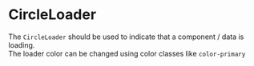 
# CircleLoader

The `CircleLoader` should be used to indicate that a component / data is loading.<br />
The loader color can be changed using color classes like `color-primary`

<Canvas withSource="open">
    <Story id="components-circleloader--basic" />
</Canvas>

<div class="hidden">
    <Primary />
</div>

<ArgsTable story={PRIMARY_STORY} />
